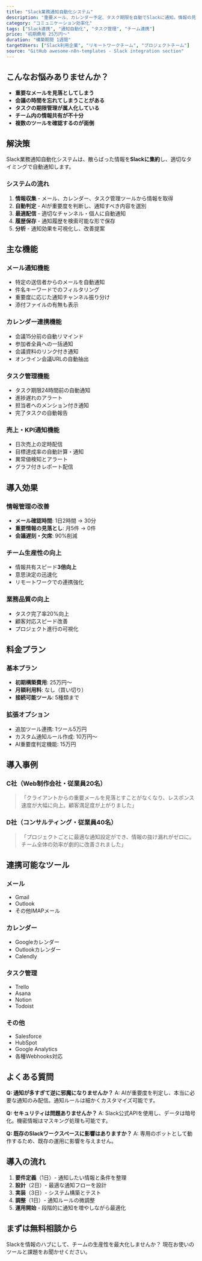 ```yaml
---
title: "Slack業務通知自動化システム"
description: "重要メール、カレンダー予定、タスク期限を自動でSlackに通知。情報の見落としをゼロにし、チーム全体の生産性を向上させます。"
category: "コミュニケーション効率化"
tags: ["Slack連携", "通知自動化", "タスク管理", "チーム連携"]
price: "初期費用 25万円〜"
duration: "構築期間 1週間"
targetUsers: ["Slack利用企業", "リモートワークチーム", "プロジェクトチーム"]
source: "GitHub awesome-n8n-templates - Slack integration section"
---
```


## こんなお悩みありませんか？

- **重要なメールを見落としてしまう**
- **会議の時間を忘れてしまうことがある**
- **タスクの期限管理が属人化している**
- **チーム内の情報共有が不十分**
- **複数のツールを確認するのが面倒**

## 解決策

Slack業務通知自動化システムは、散らばった情報を**Slackに集約**し、適切なタイミングで自動通知します。

### システムの流れ

1. **情報収集** - メール、カレンダー、タスク管理ツールから情報を取得
2. **自動判定** - AIが重要度を判断し、通知すべき内容を選別
3. **最適配信** - 適切なチャンネル・個人に自動通知
4. **履歴保存** - 通知履歴を検索可能な形で保存
5. **分析** - 通知効果を可視化し、改善提案

## 主な機能

### メール通知機能
- 特定の送信者からのメールを自動通知
- 件名キーワードでのフィルタリング
- 重要度に応じた通知チャンネル振り分け
- 添付ファイルの有無も表示

### カレンダー連携機能
- 会議15分前の自動リマインド
- 参加者全員への一括通知
- 会議資料のリンク付き通知
- オンライン会議URLの自動抽出

### タスク管理機能
- タスク期限24時間前の自動通知
- 進捗遅れのアラート
- 担当者へのメンション付き通知
- 完了タスクの自動報告

### 売上・KPI通知機能
- 日次売上の定時配信
- 目標達成率の自動計算・通知
- 異常値検知とアラート
- グラフ付きレポート配信

## 導入効果

### 情報管理の改善
- **メール確認時間**: 1日2時間 → 30分
- **重要情報の見落とし**: 月5件 → 0件
- **会議遅刻・欠席**: 90%削減

### チーム生産性の向上
- 情報共有スピード**3倍向上**
- 意思決定の迅速化
- リモートワークでの連携強化

### 業務品質の向上
- タスク完了率20%向上
- 顧客対応スピード改善
- プロジェクト進行の可視化

## 料金プラン

### 基本プラン
- **初期構築費用**: 25万円〜
- **月額利用料**: なし（買い切り）
- **接続可能ツール**: 5種類まで

### 拡張オプション
- 追加ツール連携: 1ツール5万円
- カスタム通知ルール作成: 10万円〜
- AI重要度判定機能: 15万円

## 導入事例

### C社（Web制作会社・従業員20名）
> 「クライアントからの重要メールを見落とすことがなくなり、レスポンス速度が大幅に向上。顧客満足度が上がりました」

### D社（コンサルティング・従業員40名）
> 「プロジェクトごとに最適な通知設定ができ、情報の抜け漏れがゼロに。チーム全体の効率が劇的に改善されました」

## 連携可能なツール

### メール
- Gmail
- Outlook
- その他IMAPメール

### カレンダー
- Googleカレンダー
- Outlookカレンダー
- Calendly

### タスク管理
- Trello
- Asana
- Notion
- Todoist

### その他
- Salesforce
- HubSpot
- Google Analytics
- 各種Webhooks対応

## よくある質問

**Q: 通知が多すぎて逆に邪魔になりませんか？**
A: AIが重要度を判定し、本当に必要な通知のみ配信。通知ルールは細かくカスタマイズ可能です。

**Q: セキュリティは問題ありませんか？**
A: Slack公式APIを使用し、データは暗号化。機密情報はマスキング処理も可能です。

**Q: 既存のSlackワークスペースに影響はありますか？**
A: 専用のボットとして動作するため、既存の運用に影響を与えません。

## 導入の流れ

1. **要件定義**（1日）- 通知したい情報と条件を整理
2. **設計**（2日）- 最適な通知フローを設計
3. **実装**（3日）- システム構築とテスト
4. **調整**（1日）- 通知ルールの微調整
5. **運用開始** - 段階的に通知を増やしながら最適化

## まずは無料相談から

Slackを情報のハブにして、チームの生産性を最大化しませんか？
現在お使いのツールと課題をお聞かせください。